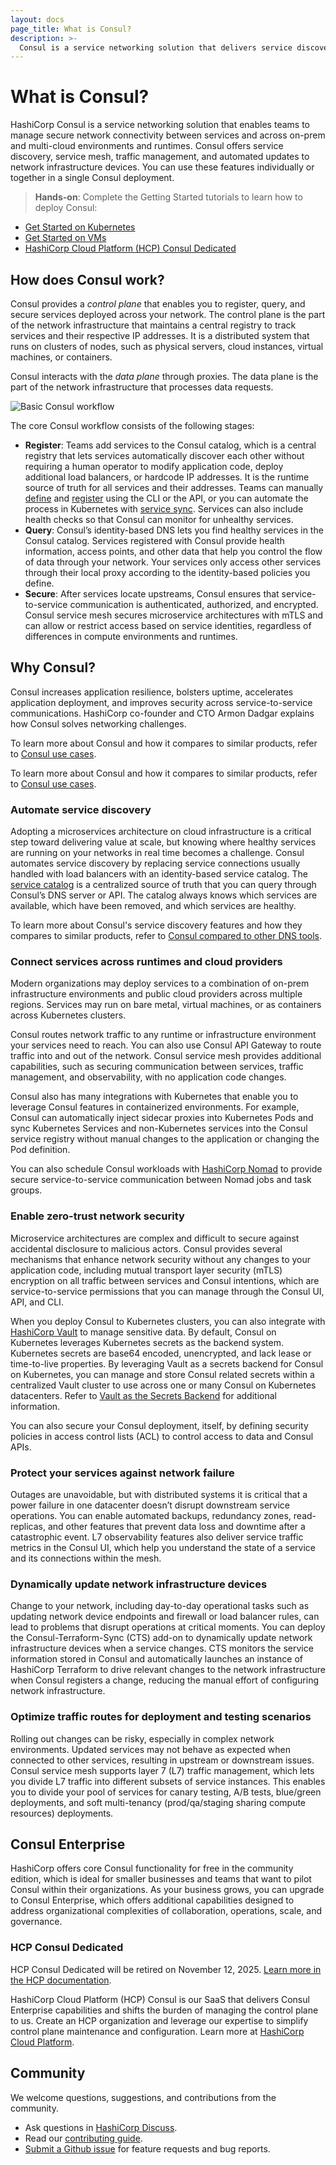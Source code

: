 ```yaml
---
layout: docs
page_title: What is Consul?
description: >-
  Consul is a service networking solution that delivers service discovery, service mesh, and network security capabilities. It supports multi-cloud infrastructure by automating connectivity between cloud providers. Learn how Consul can help you scale operations and provide high availability across your network.
---
```


# What is Consul?

HashiCorp Consul is a service networking solution that enables teams to manage secure network connectivity between services and across on-prem and multi-cloud environments and runtimes. Consul offers service discovery, service mesh, traffic management, and automated updates to network infrastructure devices. You can use these features individually or together in a single Consul deployment.

> **Hands-on**: Complete the Getting Started tutorials to learn how to deploy Consul:
- [Get Started on Kubernetes](/consul/tutorials/get-started-kubernetes)
- [Get Started on VMs](/consul/tutorials/get-started-vms)
- [HashiCorp Cloud Platform (HCP) Consul Dedicated](/consul/tutorials/get-started-hcp)

## How does Consul work?

Consul provides a _control plane_ that enables you to register, query, and secure services deployed across your network. The control plane is the part of the network infrastructure that maintains a central registry to track services and their respective IP addresses. It is a distributed system that runs on clusters of nodes, such as physical servers, cloud instances, virtual machines, or containers.

Consul interacts with the _data plane_ through proxies. The data plane is the part of the network infrastructure that processes data requests.

![Basic Consul workflow](/img/what-is-consul-overview-diagram.png)

The core Consul workflow consists of the following stages:

- **Register**: Teams add services to the Consul catalog, which is a central registry that lets services automatically discover each other without requiring a human operator to modify application code, deploy additional load balancers, or hardcode IP addresses. It is the runtime source of truth for all services and their addresses. Teams can manually [define](/consul/docs/register/service/vm/define) and [register](/consul/docs/register/service/vm) using the CLI or the API, or you can automate the process in Kubernetes with [service sync](/consul/docs/register/service/k8s/service-sync). Services can also include health checks so that Consul can monitor for unhealthy services.
- **Query**: Consul’s identity-based DNS lets you find healthy services in the Consul catalog. Services registered with Consul provide health information, access points, and other data that help you control the flow of data through your network. Your services only access other services through their local proxy according to the identity-based policies you define.
- **Secure**: After services locate upstreams, Consul ensures that service-to-service communication is authenticated, authorized, and encrypted. Consul service mesh secures microservice architectures with mTLS and can allow or restrict access based on service identities, regardless of differences in compute environments and runtimes. 

## Why Consul?

Consul increases application resilience, bolsters uptime, accelerates application deployment, and improves security across service-to-service communications. HashiCorp co-founder and CTO Armon Dadgar explains how Consul solves networking challenges.

<VideoEmbed url="https://www.youtube.com/embed/mxeMdl0KvBI"/>

To learn more about Consul and how it compares to similar products, refer to [Consul use cases](/consul/docs/use-case).

To learn more about Consul and how it compares to similar products, refer to [Consul use cases](/consul/docs/use-case).

### Automate service discovery

Adopting a microservices architecture on cloud infrastructure is a critical step toward delivering value at scale, but knowing where healthy services are running on your networks in real time becomes a challenge. Consul automates service discovery by replacing service connections usually handled with load balancers with an identity-based service catalog. The [service catalog](/consul/docs/concept/catalog) is a centralized source of truth that you can query through Consul’s DNS server or API. The catalog always knows which services are available, which have been removed, and which services are healthy.

To learn more about Consul's service discovery features and how they compares to similar products, refer to [Consul compared to other DNS tools](/consul/docs/use-case/dns).

### Connect services across runtimes and cloud providers

Modern organizations may deploy services to a combination of on-prem infrastructure environments and public cloud providers across multiple regions. Services may run on bare metal, virtual machines, or as containers across Kubernetes clusters. 

Consul routes network traffic to any runtime or infrastructure environment your services need to reach. You can also use Consul API Gateway to route traffic into and out of the network. Consul service mesh provides additional capabilities, such as securing communication between services, traffic management, and observability, with no application code changes.

Consul also has many integrations with Kubernetes that enable you to leverage Consul features in containerized environments. For example, Consul can automatically inject sidecar proxies into Kubernetes Pods and sync Kubernetes Services and non-Kubernetes services into the Consul service registry without manual changes to the application or changing the Pod definition. 

You can also schedule Consul workloads with [HashiCorp Nomad](https://www.nomadproject.io/) to provide secure service-to-service communication between Nomad jobs and task groups. 

### Enable zero-trust network security

Microservice architectures are complex and difficult to secure against accidental disclosure to malicious actors. Consul provides several mechanisms that enhance network security without any changes to your application code, including mutual transport layer security (mTLS) encryption on all traffic between services and  Consul intentions, which are service-to-service permissions that you can manage through the Consul UI, API, and CLI.

When you deploy Consul to Kubernetes clusters, you can also integrate with [HashiCorp Vault](https://www.vaultproject.io/) to manage sensitive data. By default, Consul on Kubernetes leverages Kubernetes secrets as the backend system. Kubernetes secrets are base64 encoded, unencrypted, and lack lease or time-to-live properties. By leveraging Vault as a secrets backend for Consul on Kubernetes, you can manage and store Consul related secrets within a centralized Vault cluster to use across one or many Consul on Kubernetes datacenters. Refer to [Vault as the Secrets Backend](/consul/docs/deploy/server/k8s/vault) for additional information.

You can also secure your Consul deployment, itself, by defining security policies in access control lists (ACL) to control access to data and Consul APIs.

### Protect your services against network failure

Outages are unavoidable, but with distributed systems it is critical that a power failure in one datacenter doesn’t disrupt downstream service operations. You can enable automated backups, redundancy zones, read-replicas, and other features that prevent data loss and downtime after a catastrophic event. L7 observability features also deliver service traffic metrics in the Consul UI, which help you understand the state of a service and its connections within the mesh.

### Dynamically update network infrastructure devices

Change to your network, including day-to-day operational tasks such as updating network device endpoints and firewall or load balancer rules, can lead to problems that disrupt operations at critical moments. You can deploy the Consul-Terraform-Sync (CTS) add-on to dynamically update network infrastructure devices when a service changes. CTS monitors the service information stored in Consul and automatically launches an instance of HashiCorp Terraform to drive relevant changes to the network infrastructure when Consul registers a change, reducing the manual effort of configuring network infrastructure.

### Optimize traffic routes for deployment and testing scenarios 

Rolling out changes can be risky, especially in complex network environments. Updated services may not behave as expected when connected to other services, resulting in upstream or downstream issues. Consul service mesh supports layer 7 (L7) traffic management, which lets you divide L7 traffic into different subsets of service instances. This enables you to divide your pool of services for canary testing, A/B tests, blue/green deployments, and soft multi-tenancy (prod/qa/staging sharing compute resources) deployments. 

## Consul Enterprise

HashiCorp offers core Consul functionality for free in the community edition, which is ideal for smaller businesses and teams that want to pilot Consul within their organizations. As your business grows, you can upgrade to Consul Enterprise, which offers additional capabilities designed to address organizational complexities of collaboration, operations, scale, and governance.

### HCP Consul Dedicated

<Warning>

HCP Consul Dedicated will be retired on November 12, 2025. [Learn more in the HCP documentation](/hcp/docs/consul/migrate).

</Warning>

HashiCorp Cloud Platform (HCP) Consul is our SaaS that delivers Consul Enterprise capabilities and shifts the burden of managing the control plane to us. Create an HCP organization and leverage our expertise to simplify control plane maintenance and configuration. Learn more at [HashiCorp Cloud Platform](https://cloud.hashicorp.com/products/consul). 

## Community

We welcome questions, suggestions, and contributions from the community.

- Ask questions in [HashiCorp Discuss](https://discuss.hashicorp.com/c/consul/29).
- Read our [contributing guide](https://github.com/hashicorp/consul/blob/main/.github/CONTRIBUTING.md).
- [Submit a Github issue](https://github.com/hashicorp/consul/issues/new/choose) for feature requests and bug reports.
